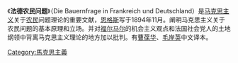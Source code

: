 {{unreferenced|time=2011-10-13T11:06:07+00:00}}
《'''法德农民问题'''》（Die Bauernfrage in Frankreich und Deutschland）是[[马克思主义|马克思主义]]关于[[农民|农民]]问题理论的重要文献，[[恩格斯|恩格斯]]写于1894年11月。阐明马克思主义关于农民问题的基本原理和立场。并对[[福尔马尔|福尔马尔]]的机会主义观点和法国社会党人的土地纲领中背离马克思主义理论的地方加以批判。有[[曹葆华|曹葆华]]、[[毛岸英|毛岸英]]中文译本。

{{马恩著作}}
[[Category:馬克思主義|Category:馬克思主義]]